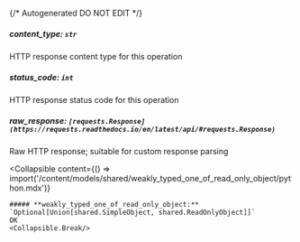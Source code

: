 {/* Autogenerated DO NOT EDIT  */}

##### **content_type:** `str`
HTTP response content type for this operation

##### **status_code:** `int`
HTTP response status code for this operation

##### **raw_response:** `[requests.Response](https://requests.readthedocs.io/en/latest/api/#requests.Response)`
Raw HTTP response; suitable for custom response parsing

<Collapsible
    content={() => import('/content/models/shared/weakly_typed_one_of_read_only_object/python.mdx')}
>
    ##### **weakly_typed_one_of_read_only_object:** `Optional[Union[shared.SimpleObject, shared.ReadOnlyObject]]`
    OK
    <Collapsible.Break/>
</Collapsible>

